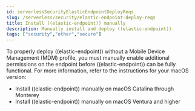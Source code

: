 ```yaml
---
id: serverlessSecurityElasticEndpointDeployReqs
slug: /serverless/security/elastic-endpoint-deploy-reqs
title: Install ((elastic-endpoint)) manually
description: Manually install and deploy ((elastic-endpoint)).
tags: ["security","other","secure"]
---
```


<div id="elastic-endpoint-deploy-reqs"></div>

To properly deploy ((elastic-endpoint)) without a Mobile Device Management (MDM) profile, you must manually enable additional permissions on the endpoint before ((elastic-endpoint)) can be fully functional. For more information, refer to the instructions for your macOS version:

* <DocLink id="serverlessSecurityDeployElasticEndpoint">Install ((elastic-endpoint)) manually on macOS Catalina through Monterey</DocLink>
* <DocLink id="serverlessSecurityDeployElasticEndpointVen">Install ((elastic-endpoint)) manually on macOS Ventura and higher</DocLink>

